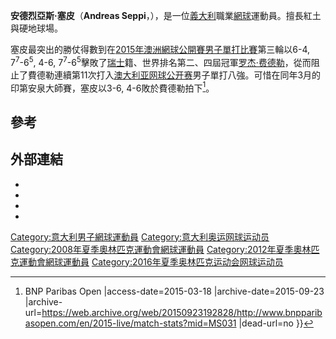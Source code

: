 {{noteTA
|G1=tennis
}}
{{Infobox 网球选手
|姓名=Andreas Seppi
|照片=Andreas seppi.jpg
|国籍=[[意大利|意大利]] {{flagicon|ITA}}
|居住地=義大利[[卡爾達羅蘇拉斯特拉達德爾維諾|卡爾達羅蘇拉斯特拉達德爾維諾]]
|生日=1984年2月21日
|出生地=意大利[[波尔查诺|波尔查诺]]
|身高=191
|体重=75
|转职业年=2002年
|奖金=10,082,484[[美元|美元]]
|单打冠军头衔=3
|单打最高排名=18（2013年1月28日）
|现单打排名=124（2022年2月22日）
|澳网最好成绩=第四輪（2013、2015、2017）
|法网最好成绩=第四輪（2012）
|温网最好成绩=第四輪（2013）
|美网最好成绩=第三輪（2008、2013、2015）
|双打冠军头衔=0
|双打最高排名=50（2014年4月14日）
|现双打排名=262（2015年3月9日）
|澳網雙打最好成績=八強（2009）
|法網雙打最好成績=第二輪（2009、2013）
|溫網雙打最好成績=第三輪（2012）
|美網雙打最好成績=八強（2011）
|持拍手=右
|反拍=雙手
|球拍=Fila
|球衣=Pro Kennex
|球鞋=Fila
}}
'''安德烈亞斯·塞皮'''（'''Andreas Seppi'''，{{bd|1984年|2月21日}}），是一位[[義大利|義大利]]職業[[網球|網球]]運動員。擅長紅土與硬地球場。

塞皮最突出的勝仗得數到在[[2015年澳洲網球公開賽男子單打比賽|2015年澳洲網球公開賽男子單打比賽]]第三輪以6-4, 7<sup>7</sup>-6<sup>5</sup>, 4-6, 7<sup>7</sup>-6<sup>5</sup>擊敗了[[瑞士|瑞士]]籍、世界排名第二、四屆冠軍[[罗杰·费德勒|罗杰·费德勒]]，從而阻止了費德勒連續第11次打入[[澳大利亚网球公开赛|澳大利亚网球公开赛]]男子單打八強。可惜在同年3月的印第安泉大師賽，塞皮以3-6, 4-6敗於費德勒拍下<ref>{{Cite web |url=http://www.bnpparibasopen.com/en/2015-live/match-stats?mid=MS031 |title=Match Stats {{!}} BNP Paribas Open |access-date=2015-03-18 |archive-date=2015-09-23 |archive-url=https://web.archive.org/web/20150923192828/http://www.bnpparibasopen.com/en/2015-live/match-stats?mid=MS031 |dead-url=no }}</ref>。

==參考==
{{Reflist}}

==外部連結==
{{Commonscat|Andreas Seppi}}
* {{Official|http://www.andreasseppi.com/}}
* {{ATP|SA93}}
* {{ITF Profile|id=10026999}}
* {{DavisCupplayerlink|10026999}}

{{Italy-bio-stub}}
{{Tennis-bio-stub}}

{{DEFAULTSORT:Seppi, Andreas}}
[[Category:意大利男子網球運動員|Category:意大利男子網球運動員]]
[[Category:意大利奥运网球运动员|Category:意大利奥运网球运动员]]
[[Category:2008年夏季奧林匹克運動會網球運動員|Category:2008年夏季奧林匹克運動會網球運動員]]
[[Category:2012年夏季奧林匹克運動會網球運動員|Category:2012年夏季奧林匹克運動會網球運動員]]
[[Category:2016年夏季奥林匹克运动会网球运动员|Category:2016年夏季奥林匹克运动会网球运动员]]